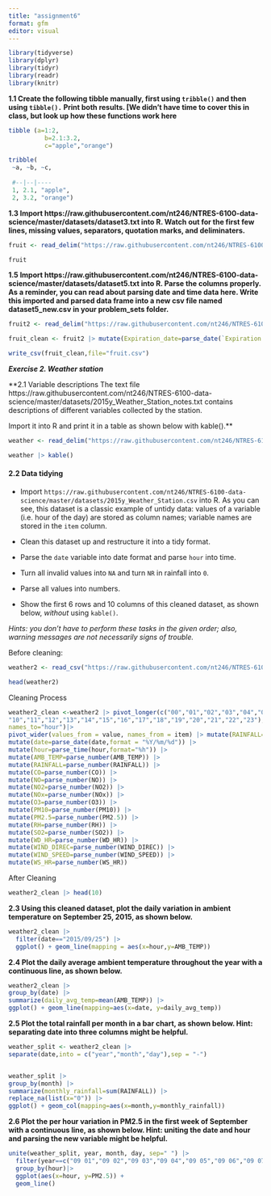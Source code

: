 ```yaml
---
title: "assignment6"
format: gfm
editor: visual
---
```


```r
library(tidyverse)
library(dplyr)
library(tidyr)
library(readr)
library(knitr)
```

**1.1 Create the following tibble manually, first using `tribble()` and then using `tibble().` Print both results. \[We didn't have time to cover this in class, but look up how these functions work here**

```r
tibble (a=1:2,
          b=2.1:3.2,
          c="apple","orange")
```

```r
tribble(
 ~a, ~b, ~c,
 
 #--|--|----
 1, 2.1, "apple",
 2, 3.2, "orange")
```

**1.3 Import https://raw.githubusercontent.com/nt246/NTRES-6100-data-science/master/datasets/dataset3.txt into R. Watch out for the first few lines, missing values, separators, quotation marks, and deliminaters.**

```r
fruit <- read_delim("https://raw.githubusercontent.com/nt246/NTRES-6100-data-science/master/datasets/dataset3.txt",skip=2, delim=";", quote ="/", na=c("?","Not Available"))

fruit
```

**1.5 Import https://raw.githubusercontent.com/nt246/NTRES-6100-data-science/master/datasets/dataset5.txt into R. Parse the columns properly. As a reminder, you can read about parsing date and time data here. Write this imported and parsed data frame into a new csv file named dataset5_new.csv in your problem_sets folder.**

```r
fruit2 <- read_delim("https://raw.githubusercontent.com/nt246/NTRES-6100-data-science/master/datasets/dataset5.txt", delim=" ")

fruit_clean <- fruit2 |> mutate(Expiration_date=parse_date(`Expiration Date`, format="%B %d, %Y"))

write_csv(fruit_clean,file="fruit.csv")
```

***Exercise 2. Weather station***

\*\*2.1 Variable descriptions The text file https://raw.githubusercontent.com/nt246/NTRES-6100-data-science/master/datasets/2015y_Weather_Station_notes.txt contains descriptions of different variables collected by the station.

Import it into R and print it in a table as shown below with kable().\*\*

```r
weather <- read_delim("https://raw.githubusercontent.com/nt246/NTRES-6100-data-science/master/datasets/2015y_Weather_Station_notes.txt", delim="-") 

weather |> kable()
```

#### **2.2 Data tidying**

-   Import `https://raw.githubusercontent.com/nt246/NTRES-6100-data-science/master/datasets/2015y_Weather_Station.csv` into R. As you can see, this dataset is a classic example of untidy data: values of a variable (i.e. hour of the day) are stored as column names; variable names are stored in the `item` column.

-   Clean this dataset up and restructure it into a tidy format.

-   Parse the `date` variable into date format and parse `hour` into time.

-   Turn all invalid values into `NA` and turn `NR` in rainfall into `0`.

-   Parse all values into numbers.

-   Show the first 6 rows and 10 columns of this cleaned dataset, as shown below, *without* using `kable()`.

*Hints: you don't have to perform these tasks in the given order; also, warning messages are not necessarily signs of trouble.*

Before cleaning:

```r
weather2 <- read_csv("https://raw.githubusercontent.com/nt246/NTRES-6100-data-science/master/datasets/2015y_Weather_Station.csv", col_types = cols(.default="c")) 

head(weather2) 
```

Cleaning Process

```r
weather2_clean <-weather2 |> pivot_longer(c("00","01","02","03","04","05","06","07","08","09",
"10","11","12","13","14","15","16","17","18","19","20","21","22","23"),
names_to="hour")|> 
pivot_wider(values_from = value, names_from = item) |> mutate(RAINFALL=ifelse(RAINFALL=="NR","0",RAINFALL)) |> 
mutate(date=parse_date(date,format = "%Y/%m/%d")) |> 
mutate(hour=parse_time(hour,format="%h")) |> 
mutate(AMB_TEMP=parse_number(AMB_TEMP)) |> 
mutate(RAINFALL=parse_number(RAINFALL)) |> 
mutate(CO=parse_number(CO)) |> 
mutate(NO=parse_number(NO)) |> 
mutate(NO2=parse_number(NO2)) |> 
mutate(NOx=parse_number(NOx)) |> 
mutate(O3=parse_number(O3)) |> 
mutate(PM10=parse_number(PM10)) |> 
mutate(PM2.5=parse_number(PM2.5)) |> 
mutate(RH=parse_number(RH)) |> 
mutate(SO2=parse_number(SO2)) |> 
mutate(WD_HR=parse_number(WD_HR)) |> 
mutate(WIND_DIREC=parse_number(WIND_DIREC)) |> 
mutate(WIND_SPEED=parse_number(WIND_SPEED)) |> 
mutate(WS_HR=parse_number(WS_HR))
```

After Cleaning

```r
weather2_clean |> head(10)
```

**2.3 Using this cleaned dataset, plot the daily variation in ambient temperature on September 25, 2015, as shown below.**

```r
weather2_clean |> 
  filter(date=="2015/09/25") |> 
  ggplot() + geom_line(mapping = aes(x=hour,y=AMB_TEMP)) 
```

**2.4 Plot the daily average ambient temperature throughout the year with a continuous line, as shown below.**

```r
weather2_clean |> 
group_by(date) |> 
summarize(daily_avg_temp=mean(AMB_TEMP)) |> 
ggplot() + geom_line(mapping=aes(x=date, y=daily_avg_temp))
```

**2.5 Plot the total rainfall per month in a bar chart, as shown below. Hint: separating date into three columns might be helpful.**

```r
weather_split <- weather2_clean |> 
separate(date,into = c("year","month","day"),sep = "-") 


weather_split |> 
group_by(month) |> 
summarize(monthly_rainfall=sum(RAINFALL)) |> 
replace_na(list(x="0")) |> 
ggplot() + geom_col(mapping=aes(x=month,y=monthly_rainfall))
```

**2.6 Plot the per hour variation in PM2.5 in the first week of September with a continuous line, as shown below.
Hint: uniting the date and hour and parsing the new variable might be helpful.**

```r
unite(weather_split, year, month, day, sep=" ") |> 
  filter(year==c("09 01","09 02","09 03","09 04","09 05","09 06","09 07","09 08")) |>
  group_by(hour)|> 
  ggplot(aes(x=hour, y=PM2.5)) + 
  geom_line()
```